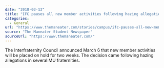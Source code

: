 ```yaml
---
date: "2018-03-13"
title: "IFC pauses all new member activities following hazing allegations"
categories:
  - General
url: "https://www.themaneater.com/stories/campus/ifc-pauses-all-new-member-activities-following-hazing-allegations"
source: "The Maneater Student Newspaper"
sourceUrl: "https://www.themaneater.com/"
---
```


The Interfraternity Council announced March 6 that new member activities will be placed on hold for two weeks. The decision came following hazing allegations in several MU fraternities.
